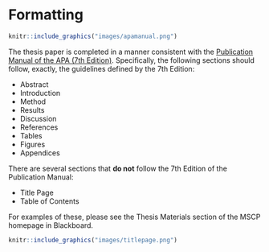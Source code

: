 # Formatting


```r
knitr::include_graphics("images/apamanual.png")
```


 The thesis paper is completed in a manner consistent with the [Publication Manual of the APA (7th Edition)](https://www.amazon.com/s?k=apa+publication+manual+7th+edition&crid=7T10VJ2PYQZH&sprefix=apa+pu%2Caps%2C261&ref=nb_sb_ss_i_1_6). Specifically, the following sections should follow, exactly, the guidelines defined by the 7th Edition:

  * Abstract
  * Introduction
  * Method
  * Results
  * Discussion
  * References
  * Tables
  * Figures
  * Appendices
  
There are several sections that **do not** follow the 7th Edition of the Publication Manual:

  * Title Page
  * Table of Contents

For examples of these, please see the Thesis Materials section of the MSCP homepage in Blackboard.


```r
knitr::include_graphics("images/titlepage.png")
```




